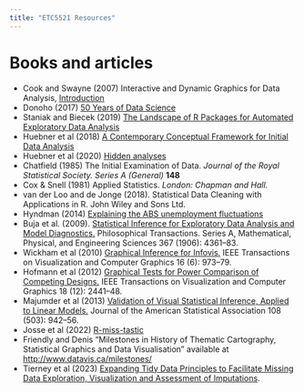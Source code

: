 ```yaml
---
title: "ETC5521 Resources"
---
```


# Books and articles

- Cook and Swayne (2007) Interactive and Dynamic Graphics for Data Analysis, [Introduction](http://ggobi.org/book/intro.pdf)
- Donoho (2017) [50 Years of Data Science](https://www.tandfonline.com/doi/full/10.1080/10618600.2017.1384734)
- Staniak and Biecek (2019) [The Landscape of R Packages for Automated Exploratory Data Analysis](https://arxiv.org/pdf/1904.02101.pdf)
- Huebner et al (2018) [A Contemporary Conceptual Framework for Initial Data Analysis](https://muse.jhu.edu/article/793379/pdf)
- Huebner et al (2020) [Hidden analyses](https://bmcmedresmethodol.biomedcentral.com/articles/10.1186/s12874-020-00942-y)
- Chatfield (1985) The Initial Examination of Data. *Journal of the Royal Statistical Society. Series A (General)* **148** <Br>
- Cox & Snell (1981) Applied Statistics. *London: Chapman and Hall.*
- van der Loo and de Jonge (2018). Statistical Data Cleaning with Applications in R. John Wiley and Sons Ltd.
- Hyndman (2014) [Explaining the ABS unemployment fluctuations](https://robjhyndman.com/hyndsight/abs-seasonal-adjustment-2/)
- Buja et al. (2009). [Statistical Inference for Exploratory Data Analysis and Model Diagnostics.](https://royalsocietypublishing.org/doi/10.1098/rsta.2009.0120) Philosophical Transactions. Series A, Mathematical, Physical, and Engineering Sciences 367 (1906): 4361–83.
- Wickham et al (2010) [Graphical Inference for Infovis.](https://doi.org/10.1109/TVCG.2010.161) IEEE Transactions on Visualization and Computer Graphics 16 (6): 973–79.
- Hofmann et al (2012) [Graphical Tests for Power Comparison of Competing Designs.](https://doi.org/10.1109/TVCG.2012.230) IEEE Transactions on Visualization and Computer Graphics 18 (12): 2441–48.
- Majumder et al (2013) [Validation of Visual Statistical Inference, Applied to Linear Models.](https://doi.org/10.1080/01621459.2013.808157) Journal of the American Statistical Association 108 (503): 942–56.
- Josse et al (2022) [R-miss-tastic](https://rmisstastic.netlify.app)
- Friendly and Denis “Milestones in History of Thematic Cartography, Statistical Graphics and Data Visualisation” available at [http://www.datavis.ca/milestones/](http://www.datavis.ca/milestones/)
- Tierney et al (2023) [Expanding Tidy Data Principles to
  Facilitate Missing Data Exploration, Visualization and Assessment
  of Imputations](https://doi.org/10.18637/jss.v105.i07).
